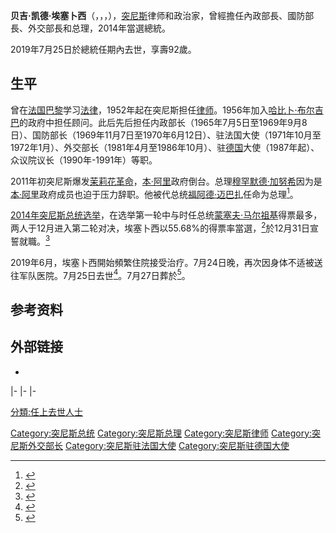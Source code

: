 {{noteTA
|1=zh-hans:埃塞卜西;zh-hant:埃塞卜西;zh-tw:艾塞布西;
|2=zh:凯德;zh-hans:卡伊德;zh-hant:卡伊德;zh-tw:卡伊德;
}}
{{Infobox Officeholder 
|name         = 贝吉·凯德·埃塞卜西
|image        = File:Béji Caïd Essebsi 2015-05-20.jpg
|office       = 第5任[[突尼斯总统|突尼斯总统]]
|term_start   = 2014年12月31日
|term_end     = {{box|2019年7月25日}}
|predecessor  = [[蒙塞夫·马尔祖基|蒙塞夫·马尔祖基]]
|successor    = [[穆罕默德·納賽爾|穆罕默德·納賽爾]]<small>（代理）</small>
|order2       = 18
|office2       = 突尼斯总理
|president2    = [[福阿德·迈巴扎|福阿德·迈巴扎]]<small>（代理）</small><br>[[蒙塞夫·马尔祖基|蒙塞夫·马尔祖基]]
|term_start2   = 2011年2月27日
|term_end2     = 2011年12月24日
|predecessor2  = [[穆罕默德·加努希|穆罕默德·加努希]]
|successor2    = [[哈馬迪·傑巴里|哈馬迪·傑巴里]]
|birth_date   = {{birth date|1926|11|29|}}
|birth_place  = {{flagicon image|Flag_of_Tunisia_with_French_canton.svg}}[[法属突尼斯|法属突尼斯]][[西迪布赛义德|西迪布赛义德]]
|death_date   = {{death date and age|2019|7|25|1926|11|29}}
|death_place  = {{flagdeco|Tunisia|2019}}[[突尼西亞|突尼西亞]][[突尼斯_(城市)|-{突尼斯}-]]
|party        = [[突尼斯呼声|突尼斯呼声]]（2012年－2019年）
|otherparty   = [[独立人士|独立人士]]<small>（2011年－2012年）</small><br/>[[宪政民主联盟|宪政民主联盟]]<small>（－2011年）</small>
|spouse       = Chadlia Saïda Farhat
|children     = Amel Caïd Essebsi<br>Mohamed Hafedh Caïd Essebsi<br>Salwa Caïd Essebsi<br>Khélil Caïd Essebsi
|profession   = [[律师|律师]]
|religion     = [[伊斯蘭教|伊斯蘭教]]
}}
'''贝吉·凯德·埃塞卜西'''（{{lang-fr|'''Béji Caïd Essebsi'''}}，{{lang-ar|'''الباجي قائد السبسي'''}}，{{lang-en|'''Beji Caid Essebsi'''}}，{{bd|1926年|11月29日|2019年|7月25日|catIdx=E}}），[[突尼斯|突尼斯]]律师和政治家，曾經擔任內政部長、國防部長、外交部長和总理，2014年當選總統。<p>2019年7月25日於總統任期內去世，享壽92歲。

== 生平 ==
曾在[[法国|法国]][[巴黎|巴黎]]学习[[法律|法律]]，1952年起在突尼斯担任[[律师|律师]]。1956年加入[[哈比卜·布尔吉巴|哈比卜·布尔吉巴]]的政府中担任顾问。此后先后担任内政部长（1965年7月5日至1969年9月8日）、国防部长（1969年11月7日至1970年6月12日）、驻法国大使（1971年10月至1972年1月）、外交部长（1981年4月至1986年10月）、驻[[德国|德国]]大使（1987年起）、众议院议长（1990年-1991年）等职。

2011年初突尼斯爆发[[茉莉花革命|茉莉花革命]]，[[宰因·阿比丁·本·阿里|本·阿里]]政府倒台。总理[[穆罕默德·加努希|穆罕默德·加努希]]因为是[[宰因·阿比丁·本·阿里|本·阿里]]政府成员也迫于压力辞职。他被代总统[[福阿德·迈巴扎|福阿德·迈巴扎]]任命为总理<ref>{{cite web | language = zh-hans | publisher = 新浪网 | title = 加努希辞职 突尼斯代总统任命新总理 | url = http://finance.sina.com.cn/stock/t/20110228/07489441617.shtml | date = 2011-02-28 | accessdate = 2011-02-28 | archive-date = 2012-01-17 | archive-url = https://web.archive.org/web/20120117212325/http://finance.sina.com.cn/stock/t/20110228/07489441617.shtml | dead-url = no }}</ref>。

[[2014年突尼斯总统选举|2014年突尼斯总统选举]]，在选举第一轮中与时任总统[[蒙塞夫·马尔祖基|蒙塞夫·马尔祖基]]得票最多，两人于12月进入第二轮对决，埃塞卜西以55.68%的得票率當選，<ref>{{Cite news |url=http://www.reuters.com/article/2014/12/22/us-tunisia-election-idUSKBN0JZ04F20141222 |title=Veteran Essebsi wins Tunisia's first free presidential vote |publisher=Reuters |date=2014-12-22 |accessdate=2014-12-23 |archive-date=2014-12-22 |archive-url=https://web.archive.org/web/20141222071134/http://www.reuters.com/article/2014/12/22/us-tunisia-election-idUSKBN0JZ04F20141222 |dead-url=no }}</ref>於12月31日宣誓就職。<ref>{{Cite news |url=http://news.xinhuanet.com/world/2014-12/31/c_1113846908.htm |title=突尼斯总统埃塞卜西宣誓就职 |publisher=新華網 |date=2014-12-31 |accessdate=2015-01-01 |archive-date=2015-01-01 |archive-url=https://web.archive.org/web/20150101111521/http://news.xinhuanet.com/world/2014-12/31/c_1113846908.htm |dead-url=no }}</ref>

2019年6月，埃塞卜西開始頻繁住院接受治疗。7月24日晚，再次因身体不适被送往军队医院。7月25日去世<ref>{{Cite web |url=http://www.xinhuanet.com/world/2019-07/25/c_1124799479.htm |title=突尼斯总统埃塞卜西因病去世 |accessdate=2019-07-25 |archive-date=2019-07-25 |archive-url=https://web.archive.org/web/20190725144222/http://www.xinhuanet.com/world/2019-07/25/c_1124799479.htm |dead-url=no }}</ref>。7月27日葬於{{en-link|杰拉兹公墓|Jellaz Cemetery}}<ref>{{Cite web |url=http://m.cn.rfi.fr/%E9%9D%9E%E6%B4%B2/20190727-%E7%AA%81%E5%B0%BC%E6%96%AF%E6%80%BB%E7%BB%9F%E5%9F%83%E5%A1%9E%E5%8D%9C%E8%A5%BF%E4%B8%8B%E8%91%AC-%E6%B3%95%E5%9B%BD%E6%80%BB%E7%BB%9F%E9%A9%AC%E5%85%8B%E9%BE%99%E5%87%BA%E5%B8%AD%E8%91%AC%E7%A4%BC |title=突尼斯总统埃塞卜西下葬 法国总统马克龙出席葬礼 |accessdate=2019-07-28 |archive-date=2019-07-28 |archive-url=https://web.archive.org/web/20190728043518/http://m.cn.rfi.fr/%25E9%259D%259E%25E6%25B4%25B2/20190727-%25E7%25AA%2581%25E5%25B0%25BC%25E6%2596%25AF%25E6%2580%25BB%25E7%25BB%259F%25E5%259F%2583%25E5%25A1%259E%25E5%258D%259C%25E8%25A5%25BF%25E4%25B8%258B%25E8%2591%25AC-%25E6%25B3%2595%25E5%259B%25BD%25E6%2580%25BB%25E7%25BB%259F%25E9%25A9%25AC%25E5%2585%258B%25E9%25BE%2599%25E5%2587%25BA%25E5%25B8%25AD%25E8%2591%25AC%25E7%25A4%25BC |dead-url=no }}</ref>。

== 参考资料 ==
{{reflist}}

== 外部链接 ==
* {{Commons category-inline|Béji Caïd Essebsi}}

{{s-start}}
{{s-off}}
{{s-bef|before=[[哈桑·贝尔霍贾|哈桑·贝尔霍贾]]（Hassen Belkhodja）}}
{{s-ttl|title={{link-en|外交部 (突尼斯)|Ministry of Foreign Affairs (Tunisia)|外交部长}}|years=1981–1986}}
{{s-aft|after=[[赫迪·马卜鲁克|赫迪·马卜鲁克]]（Hédi Mabrouk）}}
|-
{{s-bef|before=[[什拉赫丁·巴利|什拉赫丁·巴利]]（Slaheddine Baly）}}
{{s-ttl|title={{nowrap|{{link-en|突尼斯众议院议长列表|List of Presidents of the Chamber of Deputies of Tunisia|众议院议长}}}}|years=1990–1991}}
{{s-aft|after=[[哈比卜·布拉雷斯|哈比卜·布拉雷斯]]（Habib Boularès）}}
|-
{{s-bef|before=[[穆罕默德·加努希|穆罕默德·加努希]]（Mohamed Ghannouchi）}}
{{s-ttl|title=[[突尼斯总理|突尼斯总理]]|years=2011}}
{{s-aft|after=[[哈馬迪·傑巴里|哈馬迪·傑巴里]]（Hamadi Jebali）}}
|-
{{s-bef|before=[[蒙瑟夫·馬佐基|蒙瑟夫·馬佐基]]}}
{{s-ttl|title=[[突尼斯总统|突尼斯总统]]|years=2014年12月31日－2019年7月25日}}
{{s-aft|after=[[穆罕默德·納賽爾|穆罕默德·納賽爾]]<small>（代理）</small>}}
{{s-end}}

{{突尼斯总统}}

{{Authority control}}
{{DEFAULTSORT:Essebsi}}
[[Category:突尼斯总统|Category:突尼斯总统]]
[[Category:突尼斯总理|Category:突尼斯总理]]
[[Category:突尼斯律师|Category:突尼斯律师]]
[[Category:突尼斯外交部长|Category:突尼斯外交部长]]
[[Category:突尼斯驻法国大使|Category:突尼斯驻法国大使]]
[[Category:突尼斯驻德国大使|Category:突尼斯驻德国大使]]
[[分類:任上去世人士|分類:任上去世人士]]